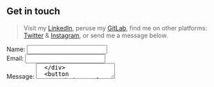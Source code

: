 ## Get in touch

> Visit my <a href="https://www.linkedin.com/in/jackglenn5/" target="_blank">LinkedIn</a>,
 peruse my <a href="https://gitlab.com/jackg627" target="_blank">GitLab</a>,
> find me on other platforms: <a href="https://twitter.com/Jack12658076" target="_blank">Twitter</a>
 & <a href="https://www.instagram.com/jackglenn5/" target="_blank">Instagram</a>, or send me a message below.

<form name="contact" method="POST" data-netlify="true" data-netlify-honeypot="bot-field"
 style={{ maxWidth: '400px', margin: '0' }}
 >
 <input type="hidden" name="form-name" value="contact" />
  <div style={{ marginBottom: '1rem' }}>
    <label htmlFor="name" style={{ display: 'block', marginBottom: '0.5rem', fontSize: '1.2rem', fontWeight: 'bold' }}>
      Name:
    </label>
    <input type="text" name="name" required style={{ width: '100%', padding: '0.5rem', backgroundColor: 'lightgrey' }} />
  </div>
  <div style={{ marginBottom: '1rem' }}>
    <label htmlFor="email" style={{ display: 'block', marginBottom: '0.5rem', fontSize: '1.2rem', fontWeight: 'bold' }}>
      Email:
    </label>
    <input type="email" name="email" required style={{ width: '100%', padding: '0.5rem', backgroundColor: 'lightgrey' }} />
  </div>
  <div style={{ marginBottom: '1rem' }}>
    <label htmlFor="message" style={{ display: 'block', marginBottom: '0.5rem', fontSize: '1.2rem', fontWeight: 'bold' }}>
      Message:
    </label>
    <textarea name="message" required style={{ width: '100%', padding: '0.5rem', backgroundColor: 'lightgrey', minHeight: '100px' }} />
  </div>
  <button type="submit" style={{ background: '#f3ab54', color: 'white', padding: '0.5rem 1rem', border: 'none', borderRadius: '4px', fontSize: '1.2rem' }}>
    Send
  </button>
</form>
